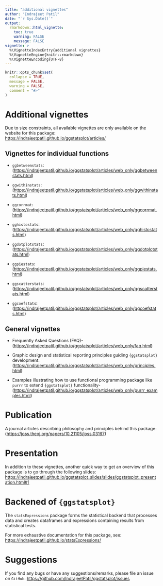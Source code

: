 ```yaml
---
title: "additional vignettes"
author: "Indrajeet Patil"
date: "`r Sys.Date()`"
output:
  rmarkdown::html_vignette:
    toc: true
    warning: FALSE
    message: FALSE
vignette: >
  %\VignetteIndexEntry{additional vignettes}
  %\VignetteEngine{knitr::rmarkdown}
  %\VignetteEncoding{UTF-8}
---
```


```r
knitr::opts_chunk$set(
  collapse = TRUE,
  message = FALSE,
  warning = FALSE,
  comment = "#>"
)
```

# Additional vignettes

Due to size constraints, all available vignettes are only available on the
website for this package: <br>
<https://indrajeetpatil.github.io/ggstatsplot/articles/>

## Vignettes for individual functions

  - `ggbetweenstats`:
    (<https://indrajeetpatil.github.io/ggstatsplot/articles/web_only/ggbetweenstats.html>)

  - `ggwithinstats`:
    (<https://indrajeetpatil.github.io/ggstatsplot/articles/web_only/ggwithinstats.html>)

  - `ggcorrmat`:
    (<https://indrajeetpatil.github.io/ggstatsplot/articles/web_only/ggcorrmat.html>)

  - `gghistostats`:
    (<https://indrajeetpatil.github.io/ggstatsplot/articles/web_only/gghistostats.html>)

  - `ggdotplotstats`:
    (<https://indrajeetpatil.github.io/ggstatsplot/articles/web_only/ggdotplotstats.html>)

  - `ggpiestats`:
    (<https://indrajeetpatil.github.io/ggstatsplot/articles/web_only/ggpiestats.html>)

  - `ggscatterstats`:
    (<https://indrajeetpatil.github.io/ggstatsplot/articles/web_only/ggscatterstats.html>)

  - `ggcoefstats`:
    (<https://indrajeetpatil.github.io/ggstatsplot/articles/web_only/ggcoefstats.html>)

## General vignettes

  - Frequently Asked Questions (FAQ)-
    (<https://indrajeetpatil.github.io/ggstatsplot/articles/web_only/faq.html>)

  - Graphic design and statistical reporting principles guiding `{ggstatsplot}`
    development:
    (<https://indrajeetpatil.github.io/ggstatsplot/articles/web_only/principles.html>)

  - Examples illustrating how to use functional programming package like `purrr`
    to extend `{ggstatsplot}` functionality-
    (<https://indrajeetpatil.github.io/ggstatsplot/articles/web_only/purrr_examples.html>)

# Publication

A journal articles describing philosophy and principles behind this package:
(<https://joss.theoj.org/papers/10.21105/joss.03167>)

# Presentation

In addition to these vignettes, another quick way to get an overview of this
package is to go through the following slides:
<https://indrajeetpatil.github.io/ggstatsplot_slides/slides/ggstatsplot_presentation.html#1>

# Backened of `{ggstatsplot}`

The `statsExpressions` package forms the statistical backend that processes data
and creates dataframes and expressions containing results from statistical
tests.

For more exhaustive documentation for this package, see:
<https://indrajeetpatil.github.io/statsExpressions/>

# Suggestions

If you find any bugs or have any suggestions/remarks, please file an issue on
`GitHub`: <https://github.com/IndrajeetPatil/ggstatsplot/issues>

